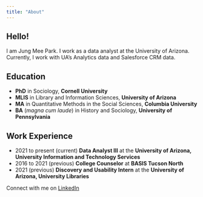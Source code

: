 ```yaml
---
title: "About"
---
```


## Hello!

I am Jung Mee Park. I work as a data analyst at the University of Arizona. Currently, I work with UA's Analytics data and Salesforce CRM data.

## Education

-   **PhD** in Sociology, **Cornell University**
-   **MLIS** in Library and Information Sciences, **University of Arizona**
-   **MA** in Quantitative Methods in the Social Sciences, **Columbia University**
-   **BA** (*magna cum laude*) in History and Sociology, **University of Pennsylvania**

## Work Experience
- 2021 to present (current) **Data Analyst III** at the **University of Arizona, University Information and Technology Services**	
- 2016 to 2021 (previous) **College Counselor** at **BASIS Tucson North** 
- 2021 (previous) **Discovery and Usability Intern** at the **University of Arizona, University Libraries**

Connect with me on [LinkedIn](https://www.linkedin.com/in/jmp243/)
